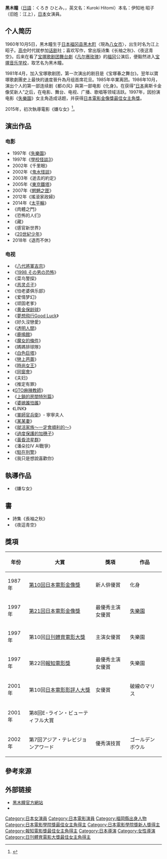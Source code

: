 {{blpsources|time=2019-09-15T06:37:47+00:00}}
{{noteTA
|G1=JP Show
}}
{{藝人
| 姓名 = 黑木瞳
| 類型 = 女演員
| 本名 = 伊知地 昭子
| 英文名 = Kuroki Hitomi
| 國籍 = {{JPN}}
| 出生日期 = {{birth date and age|1960|10|5}}
| 出生地點 ={{JPN}}[[福冈县|福冈县]][[黑木町|黑木町]]（現為[[八女市|八女市]]）
| 教育程度 = [[宝塚音乐学校|宝塚音乐学校]]
| 職業 =[[演員|演員]]、[[導演|導演]]
| 語言 =[[日語|日語]] 
| 出道地點 = {{JPN}}
| 代表作 = 失樂園
| 活躍年代 = 1981年至今
| 配偶 = 伊知地俊夫
| 兒女 = 一女
| awards =《[[失樂園_(渡邊淳一)|失樂園]]》[[日本電影金像獎最佳女主角獎|日本電影金像獎最佳女主角獎]]
| IMDb = 0475878
| module = {{Infobox name module
| title = 藝名
| japanese=黒木瞳
| kana=くろき ひとみ
| romaji=Kuroki Hitomi
}}
}}
'''黑木瞳'''（[[日語|日語]]：くろき ひとみ，{{bd|1960年|10月5日}}，英文名：Kuroki Hitomi）本名：伊知地 昭子（旧姓：江上），[[日本|日本]]女演員。

==个人简历==
1960年10月5日，黑木瞳生于[[日本|日本]][[福冈县|福冈县]][[黑木町|黑木町]]〈現為[[八女市|八女市]]〉，出生时名为江上昭子。[[高中|高中]]时代就参加[[话剧|话剧]]社；喜欢写作，曾出版诗集《长袖之秋》、《夜这青空》。后来在看了[[宝塚歌剧团|宝塚歌剧团]][[舞台劇|舞台劇]]《[[凡尔赛玫瑰|凡尔赛玫瑰]]》的[[福冈|福冈]]公演后，便毅然进入[[宝塚音乐学校|宝塚音乐学校]]，取艺名为黑木瞳。

1981年4月，加入宝塚歌剧团，第一次演出的剧目是《宝塚春之舞台》。翌年以寶塚歌劇團史上最快的速度晉升為月组首席花旦。1985年卒業离团。1986年10月，演出个人的第一部连续剧《都の风》與第一部电影《化身》。在获得“[[日本|日本]]奥斯卡金像奖新人”之后，在电影、舞台、电视、广播、歌唱等领域活跃。1997年，因扮演电影《[[失樂園_(渡邊淳一)|失樂園]]》女主角造成话题，并获得[[日本電影金像獎最佳女主角獎|日本電影金像獎最佳女主角獎]]。

2015年，初次執導電影《嫌な女》<ref>{{Cite news |title=吉田羊と木村佳乃がＷ主演、初監督黒木瞳の依頼快諾 |author= |newspaper=[[日刊體育|日刊體育]] |publisher= |url=http://www.nikkansports.com/entertainment/news/1524573.html |accessdate=2015-08-18 |archive-date=2015-08-18 |archive-url=https://web.archive.org/web/20150818154003/http://www.nikkansports.com/entertainment/news/1524573.html |dead-url=no }}</ref>。

==演出作品==
=== 电影 ===
* 1997年《[[失樂園_(渡邊淳一)|失樂園]]》
* 1997年《[[學校怪談_(電影)#「學校怪談3」（1997年）|學校怪談3]]》
* 2002年《千里眼》
* 2002年《[[鬼水怪談|鬼水怪談]]》
* 2003年《逝去的約定》
* 2005年《[[東京鐵塔_(小說)|東京鐵塔]]》
* 2007年《[[魍魎之匣|魍魎之匣]]》
* 2012年《搖滾家政婦》
* 2014年《[[太平輪_(電影)|太平輪]]》
*《肉體之門》 
*《恐怖的人们》
*《藏》
*《感官新世界》
*《[[20世紀少年|20世紀少年]]》
*2018年《退而不休》

=== 电视 ===
*《[[八代將軍吉宗|八代將軍吉宗]]》
*《[[1998_その男の恐怖|1998 その男の恐怖]]》
*《菜鸟警探》
*《[[恶灵贞子|恶灵贞子]]》
*《怕老婆俱乐部》
*《爱情梦幻》
*《顽固老爹》
*《[[黄金保龄球|黄金保龄球]]》
*《[[夢想飛行Good_Luck|夢想飛行Good Luck]]》
*《好久沒戀愛》
*《[[透明人間|透明人間]]》
*《[[鹿鳴館|鹿鳴館]]》 
*《[[魔女的條件|魔女的條件]]》
*《媽媽排球隊》
*《[[白色巨塔_(2003年電視劇)|白色巨塔]]》
*《[[戀上芭蕾|戀上芭蕾]]》
*《[[時尚女王|時尚女王]]》
*《[[同窗會～Love_Again症候群|同窗會]]》
*《夫妇》
*《推定有罪》
*《[[GTO_(2012年电视剧)|GTO麻辣教師]]》
*《[[上鎖的房間_(電視劇)|上鎖的房間特別篇]]》
*《[[婆媳誰怕誰|婆媳誰怕誰]]》
*《LINK》
*《[[軍師官兵衛|軍師官兵衛]]》- 寧寧夫人
*《[[某某妻|某某妻]]》
*《[[就活家族～一定會順利的～|就活家族～一定會順利的～]]》
*《[[過度保護的加穗子|過度保護的加穗子]]》
*《[[黃昏流星群|黃昏流星群]]》
*《潘朵拉IV AI戰爭》
*《[[駐在刑警|駐在刑警]]》
*《我只是想說喜歡你》

== 執導作品 ==
*《嫌な女》

==書==
*詩集《長袖之秋》
*《夜這青空》

== 獎項 ==
{| class="wikitable"
!年份
!大賞 
!獎項
!作品
|-
| 1987年||[[第10回日本電影金像獎|第10回日本電影金像獎]]||新人俳優賞||化身
|-
| 1997年||[[第21回日本電影金像獎|第21回日本電影金像獎]]||最優秀主演女優賞||[[失樂園_(小說)#電影|失樂園]]
|-
| 1997年||第10回[[日刊體育電影大獎|日刊體育電影大獎]]||主演女優賞||失樂園
|-
| 1997年||第22回[[報知電影獎|報知電影獎]]||最優秀主演女優賞||失樂園
|-
| 2001年||第10回[[日本電影影評人大獎|日本電影影評人大獎]]||女優賞||破線のマリス
|-
| 2001年||第8回E-ライン・ビューティフル大賞||||
|-
| 2002年||第7回アジア・テレビジョンアワード||優秀演技賞||ゴールデンボウル
|}

==參考來源==
{{reflist}}

==外部链接==
* [http://www.kurokihitomi.net/ 黑木瞳官方網站]{{Wayback|url=http://www.kurokihitomi.net/ |date=20070609200707 }}{{日文}}
* {{Instagram|hitomikofficial}}{{日文}}
{{日刊體育電影大獎最佳女主角獎}}
{{報知電影獎最佳女主角}}
{{日本電影金像獎最佳女主角}}
{{日本電影金像獎新人獎}}
{{日本電影影評人大獎最佳女主角獎}}
{{Authority control}}
{{DEFAULTSORT:Kuroki Hitomi}}
[[Category:日本女演員|Category:日本女演員]]
[[Category:日本電影演員|Category:日本電影演員]]
[[Category:福岡縣出身人物|Category:福岡縣出身人物]]
[[Category:日本電影學院獎最佳女主角得主|Category:日本電影學院獎最佳女主角得主]]
[[Category:日本電影學院獎新人獎得主|Category:日本電影學院獎新人獎得主]]
[[Category:報知電影獎最佳女主角得主|Category:報知電影獎最佳女主角得主]]
[[Category:日本導演|Category:日本導演]]
[[Category:女性導演|Category:女性導演]]
[[Category:日刊體育電影大獎最佳女主角得主|Category:日刊體育電影大獎最佳女主角得主]]